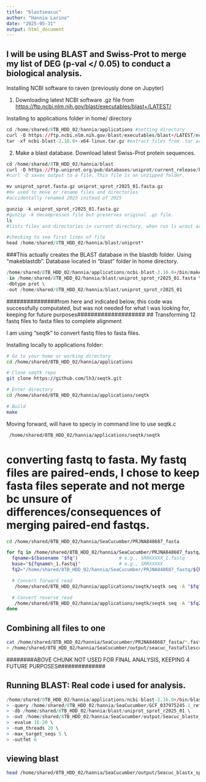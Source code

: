 ```yaml
---
title: "blastseacuc"
author: "Hannia Larino"
date: "2025-05-31"
output: html_document
---
```



## I will be using BLAST and Swiss-Prot to merge my list of DEG (p-val </ 0.05) to conduct a biological analysis. 

Installing NCBI software to raven (previously done on Jupyter)

1.  Downloading latest NCBI software .gz file from  <https://ftp.ncbi.nlm.nih.gov/blast/executables/blast+/LATEST/>

Installing to applications folder in home/ directory 

```r

cd /home/shared/8TB_HDD_02/hannia/applications #setting directory 
curl -O https://ftp.ncbi.nlm.nih.gov/blast/executables/blast+/LATEST/ncbi-blast-2.16.0+-x64-linux.tar.gz #uploading NCBI software to directory 
tar -xf ncbi-blast-2.16.0+-x64-linux.tar.gz #extract files from .tar archive 

```

2.  Make a blast database. Download latest Swiss-Prot protein sequences.

```r
cd /home/shared/8TB_HDD_02/hannia/blast
curl -O https://ftp.uniprot.org/pub/databases/uniprot/current_release/knowledgebase/complete/uniprot_sprot.fasta.gz
#curl -O saves output to a file. This file is an unzipped folder. 

mv uniprot_sprot.fasta.gz uniprot_sprot_r2025_01.fasta.gz
#mv used to move or rename files and directories 
#accidentally renamed 2023 instead of 2025 

gunzip -k uniprot_sprot_r2025_01.fasta.gz
#gunzip -k decompresses file but preserves original .gz file. 
ls 
#lists files and directories in current directory, when run ls w/out argument, it displays names of files and folders in current directory 
```
```r
#checking to see first lines of file 
head /home/shared/8TB_HDD_02/hannia/blast/uniprot* 
```

###This actually creates the BLAST database in the blastdb folder. Using "makeblastdb". Database located in "blast" folder in home directory. 

```r
/home/shared/8TB_HDD_02/hannia/applications/ncbi-blast-2.16.0+/bin/makeblastdb \
-in /home/shared/8TB_HDD_02/hannia/blast/uniprot_sprot_r2025_01.fasta \
-dbtype prot \
-out /home/shared/8TB_HDD_02/hannia/blast/uniprot_sprot_r2025_01

```

###############from here and indicated below, this code was successfully computated, but was not needed for what I was looking for, keeping for future purposes####################
## Transforming 12 fastq files to fasta files to complete alignment 

I am using "seqtk" to convert fastq files to fasta files. 

Installing locally to applications folder: 
```bash
# Go to your home or working directory
cd /home/shared/8TB_HDD_02/hannia/applications

# Clone seqtk repo
git clone https://github.com/lh3/seqtk.git

# Enter directory
cd /home/shared/8TB_HDD_02/hannia/applications/seqtk

# Build
make

```
Moving forward, will have to speciy in command line to use seqtk.c

```bash
 /home/shared/8TB_HDD_02/hannia/applications/seqtk/seqtk
```


# converting fastq to fasta. My fastq files are paired-ends, I chose to keep fasta files seperate and not merge bc unsure of differences/consequences of merging paired-end fastqs. 

```bash
cd /home/shared/8TB_HDD_02/hannia/SeaCucumber/PRJNA848687_fasta

for fq in /home/shared/8TB_HDD_02/hannia/SeaCucumber/PRJNA848687_fastq/*_1.fastq; do
  fqname=$(basename "$fq")               # e.g., SRRXXXXX_1.fastq
  base="${fqname%_1.fastq}"              # e.g., SRRXXXXX
  fq2="/home/shared/8TB_HDD_02/hannia/SeaCucumber/PRJNA848687_fastq/${base}_2.fastq"

  # Convert forward read
   /home/shared/8TB_HDD_02/hannia/applications/seqtk/seqtk seq -A "$fq" > "${base}_1.fasta"

  # Convert reverse read
   /home/shared/8TB_HDD_02/hannia/applications/seqtk/seqtk seq -A "$fq2" > "${base}_2.fasta"
done

```

## Combining all files to one

```bash
cat /home/shared/8TB_HDD_02/hannia/SeaCucumber/PRJNA848687_fasta/*.fasta \
> /home/shared/8TB_HDD_02/hannia/SeaCucumber/output/seacuc_fastafilescombined.fasta
```
########ABOVE CHUNK NOT USED FOR FINAL ANALYSIS, KEEPING 4 FUTURE PURPOSES##############


## Running BLAST: Real code i used for analysis. 
```r
/home/shared/8TB_HDD_02/hannia/applications/ncbi-blast-2.16.0+/bin/blastx \
> -query /home/shared/8TB_HDD_02/hannia/SeaCucumber/GCF_037975245.1_ref/ncbi_dataset/data/GCF_037975245.1/rna.fna \
> -db /home/shared/8TB_HDD_02/hannia/blast/uniprot_sprot_r2025_01 \
> -out /home/shared/8TB_HDD_02/hannia/SeaCucumber/output/Seacuc_blastx_sprotresults.tab \
> -evalue 1E-20 \
> -num_threads 20 \
> -max_target_seqs 5 \
> -outfmt 6
```

## viewing blast 

```bash
head /home/shared/8TB_HDD_02/hannia/SeaCucumber/output/Seacuc_blastx_sprotresults.tab
```












